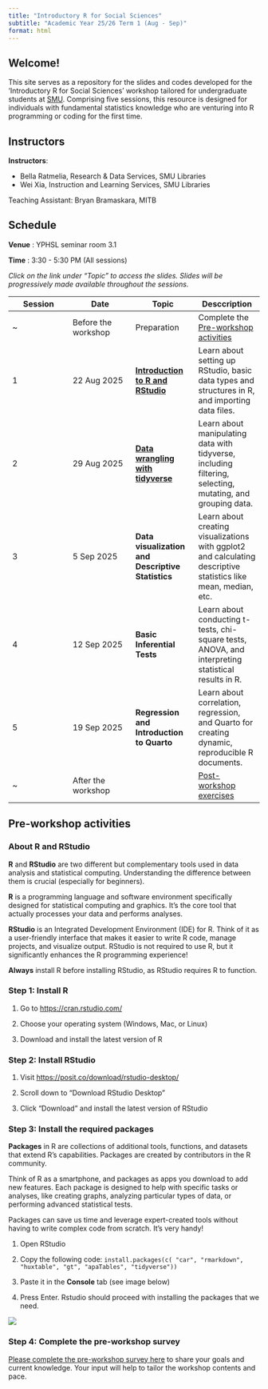 ```yaml
---
title: "Introductory R for Social Sciences"
subtitle: "Academic Year 25/26 Term 1 (Aug - Sep)"
format: html
---
```


## Welcome!

This site serves as a repository for the slides and codes developed for the 'Introductory R for Social Sciences' workshop tailored for undergraduate students at [SMU](https://www.smu.edu.sg/). Comprising five sessions, this resource is designed for individuals with fundamental statistics knowledge who are venturing into R programming or coding for the first time.

## Instructors

**Instructors**: 

* Bella Ratmelia, Research & Data Services, SMU Libraries
* Wei Xia, Instruction and Learning Services, SMU Libraries

Teaching Assistant: Bryan Bramaskara, MITB


## Schedule

**Venue** : YPHSL seminar room 3.1

**Time** : 3:30 - 5:30 PM (All sessions)

*Click on the link under "Topic" to access the slides. Slides will be progressively made available throughout the sessions.*

::: table-schedule
| Session | Date | Topic | Desccription |
|------------------|------------------|------------------|--------------------|
| \~ | Before the workshop | Preparation | Complete the [Pre-workshop activities](#pre-workshop-activities) |
| 1 | 22 Aug 2025 |[**Introduction to R and RStudio**](01-intro.html) | Learn about setting up RStudio, basic data types and structures in R, and importing data files. |
| 2 | 29 Aug 2025 | [**Data wrangling with tidyverse**](02-tidyverse.html) | Learn about manipulating data with tidyverse, including filtering, selecting, mutating, and grouping data. |
| 3 | 5 Sep 2025 | **Data visualization and Descriptive Statistics** | Learn about creating visualizations with ggplot2 and calculating descriptive statistics like mean, median, etc. |
| 4 | 12 Sep 2025 | **Basic Inferential Tests** | Learn about conducting t-tests, chi-square tests, ANOVA, and interpreting statistical results in R. |
| 5 | 19 Sep 2025 | **Regression and Introduction to Quarto** | Learn about correlation, regression, and Quarto for creating dynamic, reproducible R documents. |
| \~ | After the workshop |  | [Post-workshop exercises](exercises.html) |
:::

```{=html5}
<style type="text/css">
    .table-schedule {width: 100%;}
    .table-schedule th:nth-child(1), .table-schedule td:nth-child(1) { width: 8%; }
    .table-schedule th:nth-child(2), .table-schedule td:nth-child(2) { width: 25%; }
    .table-schedule th:nth-child(3), .table-schedule td:nth-child(3) { width: 25%; }
    .table-schedule th:nth-child(4), .table-schedule td:nth-child(4) { width: 45%; }
</style>
```

## Pre-workshop activities {#pre-workshop-activities}

### About R and RStudio

**R** and **RStudio** are two different but complementary tools used in data analysis and statistical computing. Understanding the difference between them is crucial (especially for beginners).

**R** is a programming language and software environment specifically designed for statistical computing and graphics. It's the core tool that actually processes your data and performs analyses.

**RStudio** is an Integrated Development Environment (IDE) for R. Think of it as a user-friendly interface that makes it easier to write R code, manage projects, and visualize output. RStudio is not required to use R, but it significantly enhances the R programming experience!

::: callout-important
**Always** install R before installing RStudio, as RStudio requires R to function.
:::

### Step 1: Install R

1.  Go to <https://cran.rstudio.com/>

2.  Choose your operating system (Windows, Mac, or Linux)

3.  Download and install the latest version of R

### Step 2: Install RStudio

1.  Visit <https://posit.co/download/rstudio-desktop/>

2.  Scroll down to "Download RStudio Desktop"

3.  Click "Download" and install the latest version of RStudio

### Step 3: Install the required packages

::: callout-note
**Packages** in R are collections of additional tools, functions, and datasets that extend R's capabilities. Packages are created by contributors in the R community.

Think of R as a smartphone, and packages as apps you download to add new features. Each package is designed to help with specific tasks or analyses, like creating graphs, analyzing particular types of data, or performing advanced statistical tests.

Packages can save us time and leverage expert-created tools without having to write complex code from scratch. It's very handy!
:::

1.  Open RStudio

2.  Copy the following code: `install.packages(c( "car", "rmarkdown", "huxtable", "gt", "apaTables", "tidyverse"))`

3.  Paste it in the **Console** tab (see image below)

4.  Press Enter. Rstudio should proceed with installing the packages that we need.

![](images/install-packages.jpg)

### Step 4: Complete the pre-workshop survey

[Please complete the pre-workshop survey here](https://smusg.asia.qualtrics.com/jfe/form/SV_4TqxP3BrvZkf4t8) to share your goals and current knowledge. Your input will help to tailor the workshop contents and pace.
